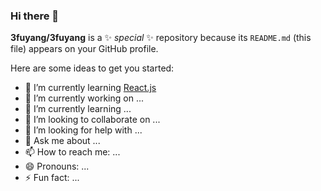 ### Hi there 👋


**3fuyang/3fuyang** is a ✨ _special_ ✨ repository because its `README.md` (this file) appears on your GitHub profile.

Here are some ideas to get you started:

- 🌱 I’m currently learning [React.js](https://reactjs.org/)
- 🔭 I’m currently working on ...
- 🌱 I’m currently learning ...
- 👯 I’m looking to collaborate on ...
- 🤔 I’m looking for help with ...
- 💬 Ask me about ...
- 📫 How to reach me: ...
- 😄 Pronouns: ...
- ⚡ Fun fact: ...